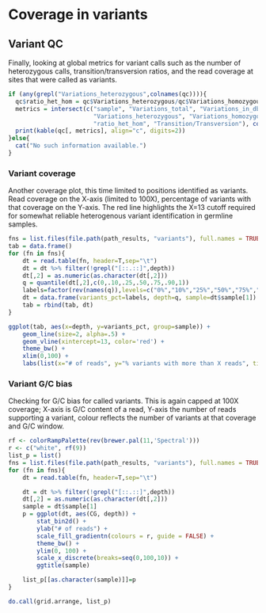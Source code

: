 
# Coverage in variants

## Variant QC

Finally, looking at global metrics for variant calls such as the number of heterozygous calls, transition/transversion ratios, and the read coverage at sites that were called as variants. 

```r
if (any(grepl("Variations_heterozygous",colnames(qc)))){
  qc$ratio_het_hom = qc$Variations_heterozygous/qc$Variations_homozygous
  metrics = intersect(c("sample", "Variations_total", "Variations_in_dbSNP_pct",
                        "Variations_heterozygous", "Variations_homozygous", 
                        "ratio_het_hom", "Transition/Transversion"), colnames(qc))
  print(kable(qc[, metrics], align="c", digits=2))
}else{
  cat("No such information available.")
}
```
### Variant coverage

Another coverage plot, this time limited to positions identified as variants. Read coverage on the X-axis (limited to 100X), percentage of variants with that coverage on the Y-axis. The red line highlights the X=13 cutoff required for somewhat reliable heterogenous variant identification in germline samples.

```r
fns = list.files(file.path(path_results, "variants"), full.names = TRUE, pattern = "gc-depth-parse.tsv")
tab = data.frame()
for (fn in fns){
    dt = read.table(fn, header=T,sep="\t")
    dt = dt %>% filter(!grepl("[::.::]",depth))
    dt[,2] = as.numeric(as.character(dt[,2]))
    q = quantile(dt[,2],c(0,.10,.25,.50,.75,.90,1))
    labels=factor(rev(names(q)),levels=c("0%","10%","25%","50%","75%","90%","100%"))
    dt = data.frame(variants_pct=labels, depth=q, sample=dt$sample[1])
    tab = rbind(tab, dt)
}

ggplot(tab, aes(x=depth, y=variants_pct, group=sample)) +
    geom_line(size=2, alpha=.5) +
    geom_vline(xintercept=13, color='red') +
    theme_bw() +
    xlim(0,100) +
    labs(list(x="# of reads", y="% variants with more than X reads", title="variants coverage"))
```

### Variant G/C bias

Checking for G/C bias for called variants. This is again capped at 100X coverage; X-axis is G/C content of a read, Y-axis the number of reads supporting a variant, colour reflects the number of variants at that coverage and G/C window. 


```r
rf <- colorRampPalette(rev(brewer.pal(11,'Spectral')))
r <- c("white", rf(9))
list_p = list()
fns = list.files(file.path(path_results, "variants"), full.names = TRUE, pattern = "gc-depth-parse.tsv")
for (fn in fns){
    dt = read.table(fn, header=T,sep="\t")

    dt = dt %>% filter(!grepl("[::.::]",depth))
    dt[,2] = as.numeric(as.character(dt[,2]))
    sample = dt$sample[1]
    p = ggplot(dt, aes(CG, depth)) +
        stat_bin2d() +
        ylab("# of reads") +
        scale_fill_gradientn(colours = r, guide = FALSE) + 
        theme_bw() +
        ylim(0, 100) +
        scale_x_discrete(breaks=seq(0,100,10)) +
        ggtitle(sample)

    list_p[[as.character(sample)]]=p
}

do.call(grid.arrange, list_p)
```
